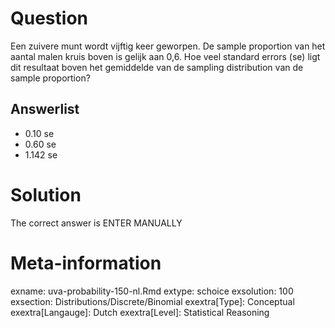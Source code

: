 Question
========

Een zuivere munt wordt vijftig keer geworpen. De sample proportion van het aantal malen kruis boven is gelijk aan 0,6. Hoe veel standard errors (se) ligt dit resultaat boven het gemiddelde van de sampling distribution van de sample proportion? 

Answerlist
----------
* 0.10 se
* 0.60 se
* 1.142 se

Solution
========

The correct answer is ENTER MANUALLY 

Meta-information
================
exname: uva-probability-150-nl.Rmd 
extype: schoice 
exsolution: 100 
exsection: Distributions/Discrete/Binomial
exextra[Type]: Conceptual 
exextra[Langauge]: Dutch 
exextra[Level]: Statistical Reasoning

